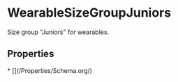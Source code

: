 # WearableSizeGroupJuniors

Size group "Juniors" for wearables.

## Properties

<Grid>
* [](/Properties/Schema.org/)

</Grid>


